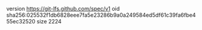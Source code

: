 version https://git-lfs.github.com/spec/v1
oid sha256:025532f1db6828eee7fa5e23286b9a0a249584ed5df61c39fa6fbe455ec32520
size 2224

